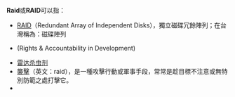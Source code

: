 {{Wiktionarypar|:en:raid}}
'''Raid'''或'''RAID'''可以指：

* [[RAID|RAID]]（Redundant Array of Independent Disks），獨立磁碟冗餘陣列；在台灣稱為：磁碟陣列
* {{lang|en|RAID (NGO)}} (Rights & Accountability in Development)
* [[雷达杀虫剂|雷达杀虫剂]]
* [[襲擊|襲擊]]（英文：raid），是一種攻擊行動或軍事手段，常常是趁目標不注意或無特別防範之處打擊它。
* {{link-en|Raid (遊戲)|Raid (gaming)}}

{{disambig|cat=四字拉丁字母缩写消歧义}}